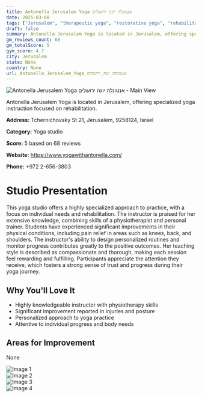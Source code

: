 ```yaml
---
title: Antonella Jerusalem Yoga אנטונלה יוגה ירושלים
date: 2025-03-08
tags: ["Jerusalem", "therapeutic yoga", "restorative yoga", "rehabilitation", "personalized instruction", "Jerusalem"]  
draft: false
summary: Antonella Jerusalem Yoga is located in Jerusalem, offering specialized yoga instruction focused on rehabilitation.
gm_reviews_count: 68
gm_totalScore: 5
gym_score: 4.7
city: Jerusalem
state: None
country: None
url: Antonella_Jerusalem_Yoga_אנטונלה_יוגה_ירושלים
---
```


<div className="aspect-[16/9] relative my-8">
  <img 
    src="https://lh5.googleusercontent.com/p/AF1QipN3uq4rBp6FVjsYh5PLPdPRNXRP9XA7S1KnKw4X=w1920-h1080-k-no"
    alt="Antonella Jerusalem Yoga אנטונלה יוגה ירושלים - Main View"
    className="object-cover absolute inset-0 w-full h-full rounded-lg"
  />
</div>

Antonella Jerusalem Yoga is located in Jerusalem, offering specialized yoga instruction focused on rehabilitation.

**Address:** Tchernichovsky St 21, Jerusalem, 9258124, Israel

**Category:** Yoga studio

**Score:** 5 based on 68 reviews

**Website:** https://www.yogawithantonella.com/

**Phone:** +972 2-656-3803

# Studio Presentation

This yoga studio offers a highly specialized approach to practice, with a focus on individual needs and rehabilitation. The instructor is praised for her extensive knowledge, combining skills of a physiotherapist and personal trainer. Students have experienced significant improvements in their physical conditions, including pain relief in areas such as knees, back, and shoulders. The instructor's ability to design personalized routines and monitor progress contributes greatly to the positive outcomes. Her teaching style is described as compassionate and thorough, making each session feel rewarding and fulfilling. Participants appreciate the attention they receive, which fosters a strong sense of trust and progress during their yoga journey.



## Why You'll Love It

- Highly knowledgeable instructor with physiotherapy skills
- Significant improvement reported in injuries and posture
- Personalized approach to yoga practice
- Attentive to individual progress and body needs

## Areas for Improvement

None

<div className="grid grid-cols-1 xl:grid-cols-2 gap-4 my-8">
<div className="aspect-[4/3] relative"><img src="https://lh5.googleusercontent.com/p/AF1QipMx97ufL3pqqdbojfLR35XU-w5Zy9CvOJyLj5BC=w1920-h1080-k-no" alt="Image 1" className="object-cover absolute inset-0 w-full h-full rounded-lg" /></div>
<div className="aspect-[4/3] relative"><img src="https://lh5.googleusercontent.com/p/AF1QipNp5ioWLNpyKMNMbB1gaz2x1n91WHUnJWSQ_pfY=w1920-h1080-k-no" alt="Image 2" className="object-cover absolute inset-0 w-full h-full rounded-lg" /></div>
<div className="aspect-[4/3] relative"><img src="https://lh5.googleusercontent.com/p/AF1QipNBSlSd8KVdxmoKt4FKmLLRg0PL9vfehlWI3yVa=w1920-h1080-k-no" alt="Image 3" className="object-cover absolute inset-0 w-full h-full rounded-lg" /></div>
<div className="aspect-[4/3] relative"><img src="https://lh5.googleusercontent.com/p/AF1QipOuAqJGAKCoVUXtbLDI1vgf_hUV1PcbOMVjsr50=w1920-h1080-k-no" alt="Image 4" className="object-cover absolute inset-0 w-full h-full rounded-lg" /></div>
</div>